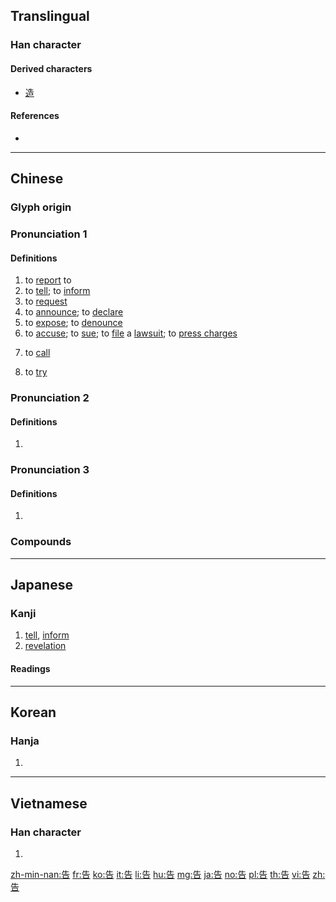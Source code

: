 {{character info/new}}
{{also|吿|吉}}
==Translingual==
{{stroke order}}

===Han character===
{{Han char|rn=30|rad=口|as=04|sn=7|four=24601|canj=HGR|ids=⿱⺧口}}

====Derived characters====
* [[造]]

====References====
* {{Han ref|kx=0181.191|dkj=03381|dj=0398.040|hdz=10589.120|uh=544A|ud=21578|bh=A769|bd=42857}}

----

==Chinese==
{{zh-forms|t2=吿}}

===Glyph origin===
{{Han etym}}

===Pronunciation 1===
{{zh-pron
|m=gào
|m-s=gao4
|c=gou3
|h=pfs=
|md=gó̤
|mn=kò/qz:kò͘
|w=2kau
|mc=1
|oc=1
|ma=y
|cat=v
}}

====Definitions====
{{zh-hanzi}}

# to [[report]] to
# to [[tell]]; to [[inform]]
# to [[request]]
# to [[announce]]; to [[declare]]
# to [[expose]]; to [[denounce]]
# to [[accuse]]; to [[sue]]; to [[file]] a [[lawsuit]]; to [[press charges]]
# {{lb|zh|Min Dong}} to [[call]]
# {{lb|zh|Sichuanese}} to [[try]]

===Pronunciation 2===
{{zh-pron
|m=gào,gù,1nb=standard in Mainland and Taiwan,2nb=literary
|c=guk1,gou3
|dial=n
|mc=2
|oc=2
|ma=y
|cat=v
}}

====Definitions====
{{zh-hanzi}}

# {{zh-only|忠告}}

===Pronunciation 3===
{{zh-pron
|m=gào,gù,1nb=Mainland,2nb=Taiwan
|c=guk1
|dial=n
|mc=2
|oc=2
|ma=y
|cat=v
}}

====Definitions====
{{zh-hanzi}}

# {{zh-only|告朔}}

===Compounds===
{{zh-der|告訴|告白|廣告|告誡|告人|不敢告勞|催告書|告坐|告絕|告竣|報告書|不告不理|大工告成|店面廣告|分類廣告|告廟|告饒|告天拜斗|告喪帖|宣告死亡|布告欄|告舌|告終養|告貸|告知義務|廣告顏料|告朔餼羊|告喪|告狀本|公告現值|告戒|函告|奉告|告便|告訴乃論|告知|小報告|哀告|告一段落|告珠玉|安民告示|告冤|告託|密告|告警|告陰狀|乞哀告憐|告急文書|奔走相告|告喻|告訐|予告|廣告節目|上告|原告|告官|忠告|告捷|告老還鄉|告茶|告密人|大功告成|布告牌|廣告費|廣告詞|廣告活動|廣告函件|告罄|告稟|廣告人|告狀|廣告媒體|勸告|告慰|布告|告擾|告退|告幫|告別|告發|告罪|催告|告老打罷|實驗報告|央告|對天祝告|告誡書|告敕|告竭|上求下告|宣告|告示|告劄|官告|報告|告子|報告文學|不告而別|告勞|以實相告|告成|告饗|公示催告|告別式|告御狀|地價公告|回告|報告小說|執告|告借|告朔|做廣告|告送|告辭|告身|告貸無門|告語|告老|告終|告窆|告病|告急|告奮勇|告報|告口|告假|告理|告謊假|告解|告天|告誦|公益廣告|公告|告么|告密|不告而去|拉廣告|求親告友|死告活央|無告|沒頭告示|無門投告|投告|抗告|戶外廣告|書面報告|破產宣告|求告|放告|排告|牌告利率|無可奉告|文告|抱告|祭告|祝告|無頭告示|昭告|懸車告老|死亡宣告|放告牌|普告|申告|敷告|掛告|打廣告|熒幕廣告|啟告|打小報告|稟告|海事報告|禱告|按鈴申告|東央西告|控告|戶告人曉|警告牌|見告|遍告|預告片|網路廣告|買上告下|車廂廣告|轉告|黑驢告狀|首告|饗告|買告|請告|預告|被告|面告|電子廣告|電告|陪告|自告奮勇|長休告|警告啟事|訐告|立體廣告|通告|諄諄告戒|車體廣告|賜告|謁告|警告|論告|誣告|訃告|親告罪|頂名代告}}

----

==Japanese==

===Kanji===
{{ja-kanji|grade=4|rs=口04}}

# [[tell]], [[inform]]
# [[revelation]]

====Readings====
{{ja-readings
|goon=[[こう]] (kō) {{non-joyo-reading}} from historical [[かう]] (kau), [[こく]] (koku)
|kanon=[[こう]] (kō) {{non-joyo-reading}} from historical [[かう]] (kau), [[こく]] (koku)
|kun=[[つげる|つ.げる]] ([[告げる]], tsugeru)
|nanori=[[い]] (i)
}}

----

==Korean==

===Hanja===
{{ko-hanja|hangeul=[[고]], [[곡]]|rv=go, gok|mr=ko, kok|y=ko, kok}}

# {{defn|lang=ko|sort=口04}}

----

==Vietnamese==

===Han character===
{{vi-hantu|[[cáo]], [[cáu]], [[kiếu]]|rs=口04}}

# {{defn|lang=vi|sort=口04}}

[[zh-min-nan:告]]
[[fr:告]]
[[ko:告]]
[[it:告]]
[[li:告]]
[[hu:告]]
[[mg:告]]
[[ja:告]]
[[no:告]]
[[pl:告]]
[[th:告]]
[[vi:告]]
[[zh:告]]